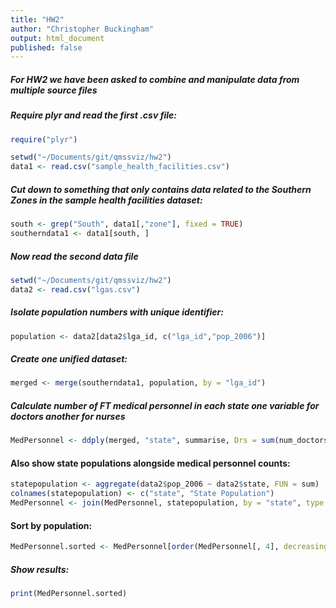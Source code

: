 ```yaml
---
title: "HW2"
author: "Christopher Buckingham"
output: html_document
published: false
---
```

##### For HW2 we have been asked to combine and manipulate data from multiple source files

##### Require plyr and read the first .csv file:

```r
require("plyr")
```

```r
setwd("~/Documents/git/qmssviz/hw2")
data1 <- read.csv("sample_health_facilities.csv")
```

##### Cut down to something that only contains data related to the Southern Zones in the sample health facilities dataset:

```r
south <- grep("South", data1[,"zone"], fixed = TRUE)
southerndata1 <- data1[south, ]
```

##### Now read the second data file

```r
setwd("~/Documents/git/qmssviz/hw2")
data2 <- read.csv("lgas.csv")
```

##### Isolate population numbers with unique identifier:

```r
population <- data2[data2$lga_id, c("lga_id","pop_2006")]
```

##### Create one unified dataset:

```r
merged <- merge(southerndata1, population, by = "lga_id")
```

##### Calculate number of FT medical personnel in each state one variable for doctors another for nurses

```r
MedPersonnel <- ddply(merged, "state", summarise, Drs = sum(num_doctors_fulltime, na.rm = TRUE), Nurses = sum(num_nurses_fulltime, na.rm = TRUE))
```

#### Also show state populations alongside medical personnel counts:

```r
statepopulation <- aggregate(data2$pop_2006 ~ data2$state, FUN = sum)
colnames(statepopulation) <- c("state", "State Population")
MedPersonnel <- join(MedPersonnel, statepopulation, by = "state", type = "left", match = "first")
```

#### Sort by population:

```r
MedPersonnel.sorted <- MedPersonnel[order(MedPersonnel[, 4], decreasing = TRUE), ]
```

##### Show results:
```r
print(MedPersonnel.sorted)
```
